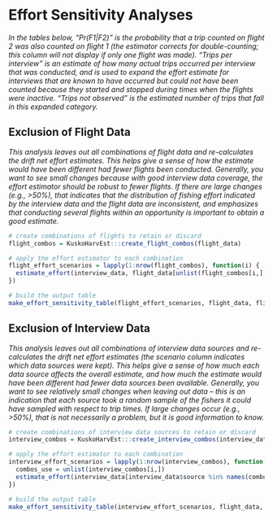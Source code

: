 
# Effort Sensitivity Analyses {-}

::: {.small data-latex=""}
_In the tables below, "Pr(F1|F2)" is the probability that a trip counted on flight 2 was also counted on flight 1 (the estimator corrects for double-counting; this column will not display if only one flight was made). "Trips per interview" is an estimate of how many actual trips occurred per interview that was conducted, and is used to expand the effort estimate for interviews that are known to have occurred but could not have been counted because they started and stopped during times when the flights were inactive. "Trips not observed" is the estimated number of trips that fall in this expanded category._
:::

## Exclusion of Flight Data {-}

::: {.small data-latex=""}
_This analysis leaves out all combinations of flight data and re-calculates the drift net effort estimates. This helps give a sense of how the estimate would have been different had fewer flights been conducted. Generally, you want to see small changes because with good interview data coverage, the effort estimator should be robust to fewer flights. If there are large changes (e.g., >50%), that indicates that the distribution of fishing effort indicated by the interview data and the flight data are inconsistent, and emphasizes that conducting several flights within an opportunity is important to obtain a good estimate._
:::

```r
# create combinations of flights to retain or discard
flight_combos = KuskoHarvEst:::create_flight_combos(flight_data)

# apply the effort estimator to each combination
flight_effort_scenarios = lapply(1:nrow(flight_combos), function(i) {
  estimate_effort(interview_data, flight_data[unlist(flight_combos[i,]),], gear = "drift", method = "dbl_exp")
})

# build the output table
make_effort_sensitivity_table(flight_effort_scenarios, flight_data, flight_combos)
```

\clearpage

## Exclusion of Interview Data {-}

:::{.small data-latex=""}
_This analysis leaves out all combinations of interview data sources and re-calculates the drift net effort estimates (the scenario column indicates which data sources were kept). This helps give a sense of how much each data source affects the overall estimate, and how much the estimate would have been different had fewer data sources been available. Generally, you want to see relatively small changes when leaving out data -- this is an indication that each source took a random sample of the fishers it could have sampled with respect to trip times. If large changes occur (e.g., >50%), that is not necessarily a problem, but it is good information to know._
:::

```r
# create combinations of interview data sources to retain or discard
interview_combos = KuskoHarvEst:::create_interview_combos(interview_data)

# apply the effort estimator to each combination
interview_effort_scenarios = lapply(1:nrow(interview_combos), function(i) {
  combos_use = unlist(interview_combos[i,])
  estimate_effort(interview_data[interview_data$source %in% names(combos_use)[which(combos_use)],], flight_data, gear = "drift", method = "dbl_exp")
})

# build the output table
make_effort_sensitivity_table(interview_effort_scenarios, flight_data, interview_combos)
```

\clearpage
